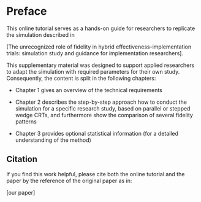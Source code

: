 # Preface {.unnumbered}

This online tutorial serves as a hands-on guide for researchers 
to replicate the simulation described in 

[The unrecognized role of fidelity in hybrid effectiveness-implementation trials: simulation study and guidance for implementation researchers].  

This supplementary material was designed to support applied 
researchers to adapt the simulation with required 
parameters for their own study. 
Consequently, the content is split in the following chapters:  

- Chapter 1 gives an overview of the technical requirements

- Chapter 2 describes the step-by-step approach how to conduct the simulation for a specific research study,
  based on parallel or stepped wedge CRTs, and furthermore show the comparison of several fidelity patterns 

 - Chapter 3 provides optional statistical information (for a detailed understanding of the method)


## Citation {.unnumbered}

If you find this work helpful, please cite both the online tutorial 
and the paper by the reference of the original paper as in: 

[our paper]




